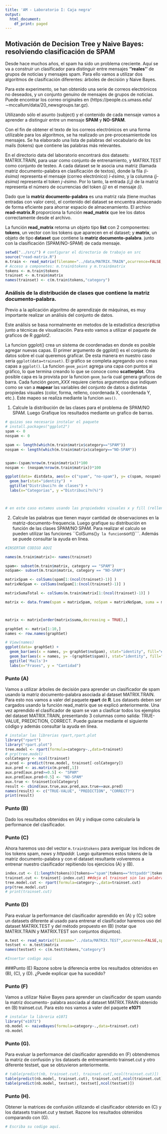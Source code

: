 ```yaml
---
title: 'AM - Laboratorio I: Caja negra'
output:
  html_document:
    df_print: paged
---
```



## Motivación de Decision Tree y Naive Bayes: resolviendo clasificación de SPAM

Desde hace muchos años, el spam ha sido un problema creciente. Aquí se va a
construir un clasificador para distinguir entre mensajes **''reales''** de grupos de
noticias y mensajes spam. Para ello vamos a utilizar dos algoritmos de 
clasificación diferentes: árboles de decisión y Naive Bayes.

Para este experimento, se han obtenido una serie de correos electrónicos no deseados, 
y un conjunto genuino de mensajes de grupos de noticias. Puede encontrar los 
correo originales en (https://people.cs.umass.edu/$\sim$mccallum/data/20\_newsgroups.tar.gz). 

Utilizando sólo
el asunto (subject) y el contenido de cada mensaje vamos a aprender a distinguir entre un mensaje **SPAM** y **NO-SPAM**. 

Con el fin de obtener el texto de los correos electrónicos en una forma utilizable para los algoritmos, se ha 
realizado un pre-procesamientode los mensajes. Se ha elaborado una lista de palabras del vocabulario 
de los mails (tokens) que contiene las palabras más relevantes.

En el directorio data del laboratorio encontrará dos datasets: MATRIX.TRAIN, para usar como conjunto de 
entrenamiento, y MATRIX.TEST como conjunto de testeo. A cada dataset se le asocia una 
matriz (llamada matriz documento-palabra en clasificación de textos), donde la fila
*(i-ésima)* representa el mensaje (correo electrónico) *i-ésimo*,
y la columna *(j-ésima)* representa el token *j-ésimo*. Por lo
tanto, la entrada *(i,j)* de la matriz representa el número de
ocurrencias del token *(j)* en el mensaje *(i)*.

Dado que la **matriz documento-palabra** es una matriz rala 
(tiene muchas entradas con valor cero), el contenido del dataset se encuentra 
almacenado de forma eficiente para ahorrar espacio de almacenamiento. El 
archivo **read-matrix.R** proporciona la función **read\_matrix** 
que lee los datos correctamente desde el archivo.

La función **read_matrix** retorna un objeto tipo **list** con 2 componentes: 
**tokens**, un vector con los tokens que aparecen en el dataset; y **matrix**, 
un objeto de tipo **dataset** que contiene la **matriz documento-palabra**. 
junto con la clasificación (SPAM/NO-SPAM) de cada mensaje.


```r
setwd("../src/") # configurar el directorio de trabajo en src
source("read-matrix.R") 
m.train <- read_matrix(filename="../data/MATRIX.TRAIN",ocurrence=FALSE,sparse=FALSE) 
# Acceso a componetes: m.train$tokens y m.train$matrix
tokens <- m.train$tokens
trainset <- m.train$matrix
names(trainset) <- c(m.train$tokens,"category")
```

### Análisis de la distribución de clases que contiene la **matriz documento-palabra**. 

Previo a la aplicación algoritmo de aprendizaje de máquinas, es muy importante realizar un análisis del conjunto de datos.

Este análisis se basa  normalmente en metodos de la estadistica descriptiva junto a técnicas de visualización. 
Para esto vamos a utilizar el paquete de graficos de R *ggplot2*.

La funcion ggplot() crea un sistema de coordenadas en donde es posible agregar nuevas capas. El primer argumento de ggplot() es el conjunto de datos sobre el cual queremos graficar. De esta manera en nuestro caso seria ```ggplot(data=trainset)```. El gráfico se completa agregando uno o mas capas a ```ggplot()```. La funcion ```geom_point``` agrega una capa con puntos al gráfico, lo que termina creando lo que se conoce como **scatterplot**. Otra posible capa es la provista por la funcion ```geom_bar```la cual genera graficos de barra. Cada función *geom_XXX* requiere ciertos argumentos que indiquen como se van a **mapear** las variables del conjunto de datos a distintas propiedas visuales (color, forma, relleno, coordenada X, coordenada Y, etc.). Este mapeo se realiza mediante  la funcion ```aes()```. 


1. Calcule la distribución de las clases para el problema de SPAM/NO SPAM. Luego Grafique los resultados mediante un grafico de barras.
```r
# quizas sea necesario instalar el paquete
# install.packages("ggplot2")
spam <- 0
nospam <- 0

spam <- length(which(m.train$matrix$category=="SPAM"))
nospam <- length(which(m.train$matrix$category=="NO-SPAM"))


spam<-(spam/nrow(m.train$matrix))*100
nospam <- (nospam/nrow(m.train$matrix))*100

ggplot(data= distdata, aes(x= c("spam", "no-spam"), y= c(spam, nospam) ,fill="red")) + 
  geom_bar(stat="identity")  +
  ggtitle("Distribuci?n de clases") +
  labs(x="Categorias", y ="Distribuci?n(%)") 



# en este caso estamos usando las propiedades visuales x y fill (relleno) 

```

2. Calcule las palabras que tienen mayor cantidad de observaciones  en la matriz-documento-frequencia. Luego grafique su distribución  en función de las clases SPAM/NO SPAM. Para realizar el calculo se pueden  utilizar las funciones ``ColSums()``` y la funcion ```sort()```. Además se puede consultar la ayuda en línea.

```r
#INSERTAR CODIGO AQUI

names(m.train$matrix)<- names(trainset)

spam<- subset(m.train$matrix, category == "SPAM")
noSpam<- subset(m.train$matrix, category == "NO-SPAM")

matrixSpam <- colSums(spam[1:(ncol(trainset)-1)] )
matrixNoSpam <- colSums(noSpam[1:(ncol(trainset)-1)] )

matrixSumaTotal <- colSums(m.train$matrix[1:(ncol(trainset)-1)] )

matrix <- data.frame(spam = matrixSpam, noSpam = matrixNoSpam, suma = matrixSumaTotal)



matrix <- matrix[order(matrix$suma,decreasing = TRUE),]

graphSet <- matrix[1:10,]
names <- row.names(graphSet)

# View(names)
ggplot(data= graphSet) + 
  geom_bar(aes(x = names, y= graphSet$noSpam), stat="identity", fill="#00AA33")+
  geom_bar(aes(x = names, y= -(graphSet$spam)), stat="identity", fill="#AA0033")+
  ggtitle('Mails')+
  labs(x="Frases", y = "Cantidad")

```

### Punto (A) 
Vamos a utilizar árboles de decisión para aprender un clasificador de spam usando la matriz
documento-palabra asociada al dataset MATRIX.TRAIN. Para esto nos vamos a valer del paquete
**rpart** de **R**. Los datasets deben ser cargados usando la función read_matrix que se explicó
anteriormente. Una vez aprendido el clasificador de spam se van a clasficar todos los ejemplos
del dataset MATRIX.TRAIN, presentando 3 columnas como salida: TRUE-VALUE, PREDICTION,
CORRECT. Puede guiarse mediante el siguiente código y además consultar la ayuda en línea.

```r
# instalar las librerias rpart,rpart.plot
library("rpart")
library("rpart.plot")
tree.model <- rpart(formula=category~.,data=trainset)
# prp(tree.model)
colCategory <- ncol(trainset)
m.pred <- predict(tree.model, trainset[-colCategory])
aux.pred <- as.matrix(m.pred[,1])
aux.pred[aux.pred>=0.5] <- "SPAM"
aux.pred[aux.pred<0.5] <- "NO-SPAM"
aux.true <- trainset[colCategory]
result <- cbind(aux.true,aux.pred,aux.true==aux.pred)
names(result) <- c("TRUE-VALUE", "PREDICTION", "CORRECT?")
print(result)
```

### Punto (B) 
Dado los resultados obtenidos en (A) y indique como calcularía la performance del clasificador.






### Punto (C) 
Ahora haremos uso del vector ```m.train$tokens``` para averiguar los índices de los tokens spam,
*news* y *httpaddr.* Luego quitaremos estos tokens de la matriz documento-palabra y con el dataset
resultante volveremos a entrenar nuestro clasificador repitiendo los ejercicios (A) y (B).

```r
index.cut <- (1:length(tokens))[tokens=="spam"|tokens=="httpaddr"|tokens=="news"] #devuelve los index de las palabras buscadas
trainset.cut <- trainset[-index.cut] ##deja el trainset sin las palabras buscadas en la linea anterior
tree.model.cut <- rpart(formula=category~.,data=trainset.cut)
prp(tree.model.cut)
# print(trainset.cut)
```

### Punto (D) 
Para evaluar la performance del clasificador aprendido en (A) y (C) sobre un datasets diferente al
usado para entrenar el clasificador haremos uso del dataset MATRIX.TEST y del método propuesto
en (B) (notar que MATRIX.TRAIN y MATRIX.TEST son conjuntos disjuntos).

```r
m.test <- read_matrix(filename="../data/MATRIX.TEST",ocurrence=FALSE,sparse=FALSE)
testset <- m.test$matrix
names(testset) <- c(m.test$tokens,"category")

#Insertar codigo aqui

```

###Punto (E) 
Razone sobre la diferencia entre los resultados obtenidos en (B), (C), y (D). ¿Puede explicar que ha sucedido?







### Punto (F)
Vamos a utilizar Naïve Bayes para aprender un clasificador de spam usando la matriz documento-
palabra asociada al dataset MATRIX.TRAIN obtenido en (B) trainset.cut. Para esto nos vamos a
valer del paquete **e1071**

```r
# instalar la libreria e1071
library("e1071")
nb.model <- naiveBayes(formula=category~.,data=trainset.cut)
nb.model
```

### Punto (G).
Para evaluar la performance del clasificador aprendido en (F) obtendremos la matriz de confusión y los datasets de entrenamiento trainset.cut y otro diferente testset, que se obtuvieron anteriormente.

```r
# table(predict(nb, trainset.cut), trainset.cut[,ncol(trainset.cut)])
table(predict(nb.model, trainset.cut), trainset.cut[,ncol(trainset.cut)])
table(predict(nb.model, testset), testset[,ncol(testset)])
```
### Punto (H). 

Obtener la matrices de confusión utilizando el clasificador obtenido en (C) y los datasets trainset.cut y testset. Razone los resultados obtenidos comparando con (G).

```r
# Escriba su codigo aquí.
```

